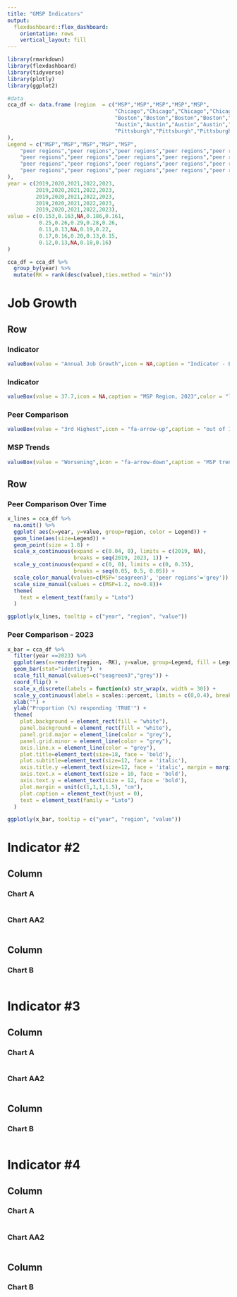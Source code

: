 ```yaml
---
title: "GMSP Indicators"
output: 
  flexdashboard::flex_dashboard:
    orientation: rows
    vertical_layout: fill
---
```


```r
library(rmarkdown)
library(flexdashboard)
library(tidyverse)
library(plotly)
library(ggplot2)

#data
cca_df <- data.frame (region  = c("MSP","MSP","MSP","MSP","MSP",
                                  "Chicago","Chicago","Chicago","Chicago","Chicago",
                                  "Boston","Boston","Boston","Boston","Boston",
                                  "Austin","Austin","Austin","Austin","Austin",
                                  "Pittsburgh","Pittsburgh","Pittsburgh","Pittsburgh","Pittsburgh"
),
Legend = c("MSP","MSP","MSP","MSP","MSP",
    "peer regions","peer regions","peer regions","peer regions","peer regions",
    "peer regions","peer regions","peer regions","peer regions","peer regions",
    "peer regions","peer regions","peer regions","peer regions","peer regions",
    "peer regions","peer regions","peer regions","peer regions","peer regions"
),
year = c(2019,2020,2021,2022,2023,
         2019,2020,2021,2022,2023,
         2019,2020,2021,2022,2023,
         2019,2020,2021,2022,2023,
         2019,2020,2021,2022,2023),
value = c(0.153,0.163,NA,0.186,0.161,
          0.25,0.26,0.29,0.28,0.26,
          0.11,0.13,NA,0.19,0.22,
          0.17,0.16,0.20,0.13,0.15,
          0.12,0.13,NA,0.18,0.16)
)

cca_df = cca_df %>%
  group_by(year) %>%
  mutate(RK = rank(desc(value),ties.method = "min"))

```


# Job Growth {data-navmenu="Economy"}


Row {data-width=150}
--------------------------------------
### Indicator
```r
valueBox(value = "Annual Job Growth",icon = NA,caption = "Indicator - Economy",color = "lightblue")
```

### Indicator
```r
valueBox(value = 37.7,icon = NA,caption = "MSP Region, 2023",color = "lightblue")
```

### Peer Comparison
```r
valueBox(value = "3rd Highest",icon = "fa-arrow-up",caption = "out of 12 regions", color = "white")
```

### MSP Trends
```r
valueBox(value = "Worsening",icon = "fa-arrow-down",caption = "MSP trend from 2021", color = "white")
```
Row {data-width=350}
-----------------------------------------------------------------------

### Peer Comparison Over Time

```r
x_lines = cca_df %>% 
  na.omit() %>%
  ggplot( aes(x=year, y=value, group=region, color = Legend)) +
  geom_line(aes(size=Legend)) + 
  geom_point(size = 1.8) + 
  scale_x_continuous(expand = c(0.04, 0), limits = c(2019, NA), 
                     breaks = seq(2019, 2023, 1)) + 
  scale_y_continuous(expand = c(0, 0), limits = c(0, 0.35), 
                     breaks = seq(0.05, 0.5, 0.05)) +
  scale_color_manual(values=c(MSP='seagreen3', 'peer regions'='grey')) +
  scale_size_manual(values = c(MSP=1.2, no=0.8))+
  theme(
    text = element_text(family = "Lato")
  )

ggplotly(x_lines, tooltip = c("year", "region", "value"))

```

### Peer Comparison - 2023

```r
x_bar = cca_df %>%
  filter(year ==2023) %>%
  ggplot(aes(x=reorder(region, -RK), y=value, group=Legend, fill = Legend)) + 
  geom_bar(stat="identity")  + 
  scale_fill_manual(values=c("seagreen3","grey")) +
  coord_flip() +
  scale_x_discrete(labels = function(x) str_wrap(x, width = 30)) +
  scale_y_continuous(labels = scales::percent, limits = c(0,0.4), breaks = seq(0,0.4,0.05))+
  xlab("") +
  ylab("Proportion (%) responding 'TRUE'") +
  theme(
    plot.background = element_rect(fill = "white"),
    panel.background = element_rect(fill = "white"),
    panel.grid.major = element_line(color = "grey"),
    panel.grid.minor = element_line(color = "grey"),
    axis.line.x = element_line(color = "grey"),
    plot.title=element_text(size=18, face = 'bold'),
    plot.subtitle=element_text(size=12, face = 'italic'),
    axis.title.y =element_text(size=12, face = 'italic', margin = margin(r = 10)),
    axis.text.x = element_text(size = 10, face = 'bold'),
    axis.text.y = element_text(size = 12, face = 'bold'),
    plot.margin = unit(c(1,1,1,1.5), "cm"),
    plot.caption = element_text(hjust = 0),
    text = element_text(family = "Lato")
  )

ggplotly(x_bar, tooltip = c("year", "region", "value"))
```


# Indicator #2 {data-navmenu="Economy"}


Column {data-width=650}
-----------------------------------------------------------------------

### Chart A

```r

```

### Chart AA2

```r

```

Column {data-width=350}
-----------------------------------------------------------------------

### Chart B

```r

```


# Indicator #3 {data-navmenu="Talent"}


Column {data-width=650}
-----------------------------------------------------------------------

### Chart A

```r

```

### Chart AA2

```r

```

Column {data-width=350}
-----------------------------------------------------------------------

### Chart B

```r

```


# Indicator #4 {data-navmenu="Talent"}


Column {data-width=650}
-----------------------------------------------------------------------

### Chart A

```r

```

### Chart AA2

```r

```

Column {data-width=350}
-----------------------------------------------------------------------

### Chart B

```r

```

